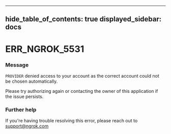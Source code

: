 

---
hide_table_of_contents: true
displayed_sidebar: docs
---


# ERR_NGROK_5531

### Message
`PROVIDER` denied access to your account as the correct account could not be chosen automatically.

Please try authorizing again or contacting the owner of this application if the issue persists.

<ErrorDetails error="err_ngrok_5531" />



### Further help
If you're having trouble resolving this error, please reach out to [support@ngrok.com](mailto:support@ngrok.com?subject=Help%20with%20ERR_NGROK_5531)

